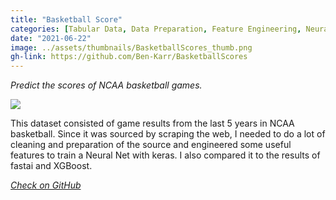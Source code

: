 ```yaml
---
title: "Basketball Score"
categories: [Tabular Data, Data Preparation, Feature Engineering, Neural Nets, keras, XGBoost]
date: "2021-06-22"
image: ../assets/thumbnails/BasketballScores_thumb.png
gh-link: https://github.com/Ben-Karr/BasketballScores
---
```

::::: {.content-frame}
_Predict the scores of NCAA basketball games._

[![](../assets/BasketballScores_example.png)]({{< meta gh-link >}})

This dataset consisted of game results from the last 5 years in NCAA basketball. Since it was sourced by scraping the web, I needed to do a lot of cleaning and preparation of the source and engineered some useful features to train a Neural Net with keras. I also compared it to the results of fastai and XGBoost.

:::::

<div class="gh-footer">
<i class="bi bi-github">
<a href="{{< meta gh-link >}}" class="gh-link">
Check on GitHub
</a>
</i>
</div>